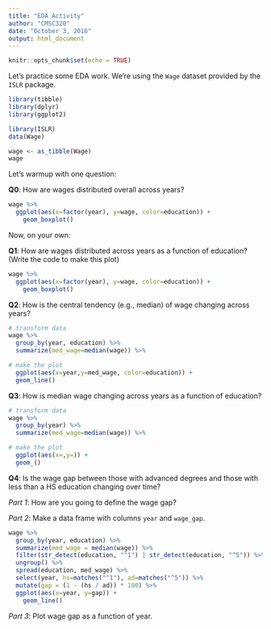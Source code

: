 ```yaml
---
title: "EDA Activity"
author: "CMSC320"
date: "October 3, 2016"
output: html_document
---
```


```r
knitr::opts_chunk$set(echo = TRUE)
```

Let's practice some EDA work. We're using the `Wage` dataset provided by the `ISLR` package. 

```r
library(tibble)
library(dplyr)
library(ggplot2)

library(ISLR)
data(Wage)

wage <- as_tibble(Wage)
wage
```

Let's warmup with one question:

**Q0**: How are wages distributed overall across years?

```r
wage %>%
  ggplot(aes(x=factor(year), y=wage, color=education)) +
    geom_boxplot()
```

Now, on your own:

**Q1**: How are wages distributed across years as a function of education? (Write the code to make this plot)

```r
wage %>%
  ggplot(aes(x=factor(year), y=wage, color=education)) +
    geom_boxplot()
```

**Q2**: How is the central tendency (e.g., median) of wage changing across years?

```r
# transform data
wage %>%
  group_by(year, education) %>%
  summarize(med_wage=median(wage)) %>%

# make the plot
  ggplot(aes(x=year,y=med_wage, color=education)) +
  geom_line()

```

**Q3**: How is median wage changing across years as a function of education?

```r
# transform data
wage %>%
  group_by(year) %>%
  summarize(med_wage=median(wage)) %>%

# make the plot
  ggplot(aes(x=,y=)) +
  geom_()

```

**Q4**: Is the wage gap between those with advanced degrees and those with less than a HS education changing over time?

_Part 1_: How are you going to define the wage gap? 

_Part 2_: Make a data frame with columns `year` and `wage_gap`.

```r
wage %>%
  group_by(year, education) %>%
  summarize(med_wage = median(wage)) %>%
  filter(str_detect(education, "^1") | str_detect(education, "^5")) %>%
  ungroup() %>%
  spread(education, med_wage) %>%
  select(year, hs=matches("^1"), ad=matches("^5")) %>%
  mutate(gap = (1 - (hs / ad)) * 100) %>%
  ggplot(aes(x=year, y=gap)) +
    geom_line()
```
_Part 3_: Plot wage gap as a function of year.